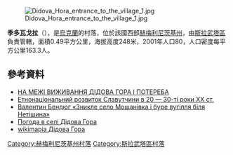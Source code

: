 {{coord|50|24|27|N|26|42|23|E|scale:100000|display=title}}

[[Image:Didova_Hora_entrance_to_the_village_1.jpg|right]]

'''季多瓦戈拉'''（{{lang-uk|Дідова Гора}}），是[[烏克蘭|烏克蘭]]的村落，位於該國西部[[赫梅利尼茨基州|赫梅利尼茨基州]]，由[[斯拉武塔區|斯拉武塔區]]負責管轄，面積0.49平方公里，海拔高度248米，2001年人口80，人口密度每平方公里163.3人。

==參考資料==
* [https://web.archive.org/web/20160305115600/http://slavuta.info/index.php?page_add=page_stattya&year=2011&month=06&key=1309466970&nameph1=1.jpg&nameph2=2.jpg&nameph3=3.jpg  НА МЕЖІ ВИЖИВАННЯ ДІДОВА ГОРА І ПОТЕРЕБА]
* [http://istvolyn.info/index.php?option=com_content&view=article&id=1773:------20--30----&catid=46&Itemid=17  Етнонаціональний розвиток Славутчини в 20 — 30-ті роки ХХ ст.]{{Wayback|url=http://istvolyn.info/index.php?option=com_content&view=article&id=1773:------20--30----&catid=46&Itemid=17 |date=20160304124810 }}
* [http://h.ua/story/159456/ Валентин Бендюг «Зникле село Мощанівка і буре вугілля біля Нетішина»]{{Wayback|url=http://h.ua/story/159456/ |date=20161226220755 }}
* [http://weather.in.ua/ua/hmel'nickaja/6819 Погода в селі Дідова Гора]{{Wayback|url=http://weather.in.ua/ua/hmel'nickaja/6819 |date=20111220112407 }}
* [http://wikimapia.org/#lat=50.4066303&lon=26.7056179&z=14&l=37&m=b wikimapia Дідова Гора]{{WebCite|url=https://www.webcitation.org/61CZ2O6Sc?url=http://wikimapia.org/#lat=50.4066303&lon=26.7056179&z=14&l=37&m=b |date=20110825123910 |dateformat=iso }}

{{DEFAULTSORT:Дідова Гора}}
[[Category:赫梅利尼茨基州村落|Category:赫梅利尼茨基州村落]]
[[Category:斯拉武塔區村落|Category:斯拉武塔區村落]]


{{Khmelnytskyi-geo-stub}}